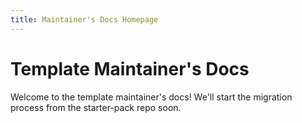 ```yaml
---
title: Maintainer's Docs Homepage
---
```


# Template Maintainer's Docs

Welcome to the template maintainer's docs! We'll start the migration process from the starter-pack repo soon.


